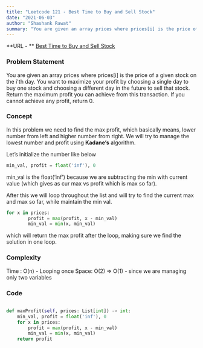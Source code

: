 ```yaml
---
title: "Leetcode 121 - Best Time to Buy and Sell Stock"
date: "2021-06-03"
author: "Shashank Rawat"
summary: "You are given an array prices where prices[i] is the price of a given stock on the i'th day. You want to maximize your profit by choosing a single day to buy one stock and choosing a different day in the future to sell that stock. Return the maximum profit you can achieve from this transaction. If you cannot achieve any profit, return 0."
---
```


**URL - ** [Best Time to Buy and Sell Stock](//leetcode.com/problems/best-time-to-buy-and-sell-stock/)

### Problem Statement

You are given an array prices where prices[i] is the price of a given stock on the i'th day. You want to maximize your profit by choosing a single day to buy one stock and choosing a different day in the future to sell that stock. Return the maximum profit you can achieve from this transaction. If you cannot achieve any profit, return 0.

### Concept

In this problem we need to find the max profit, which basically means, lower number from left and higher number from right. We will try to manage the lowest number and profit using **Kadane’s** algorithm.

Let’s initialize the number like below

```python
min_val, profit = float('inf'), 0
```

min_val is the float(‘inf’) because we are subtracting the min with current value (which gives as cur max vs profit which is max so far).

After this we will loop throughout the list and will try to find the current max and max so far, while maintain the min val.

```python
for x in prices:
        profit = max(profit, x - min_val)
        min_val = min(x, min_val)
```

which will return the max profit after the loop, making sure we find the solution in one loop.

### Complexity

Time : O(n) - Looping once
Space: O(2) => O(1) - since we are managing only two variables

### Code

```python

def maxProfit(self, prices: List[int]) -> int:
    min_val, profit = float('inf'), 0
    for x in prices:
        profit = max(profit, x - min_val)
        min_val = min(x, min_val)
    return profit

```
